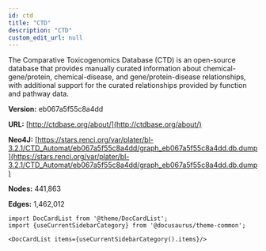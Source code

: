 ```yaml
---
id: ctd
title: "CTD"
description: "CTD"
custom_edit_url: null
---
```





The Comparative Toxicogenomics Database (CTD) is an open-source database that provides manually curated information about chemical-gene/protein, chemical-disease, and gene/protein-disease relationships, with additional support for the curated relationships provided by function and pathway data.

**Version:** eb067a5f55c8a4dd

**URL:** [http://ctdbase.org/about/](http://ctdbase.org/about/)

**Neo4J:** [https://stars.renci.org/var/plater/bl-3.2.1/CTD_Automat/eb067a5f55c8a4dd/graph_eb067a5f55c8a4dd.db.dump](https://stars.renci.org/var/plater/bl-3.2.1/CTD_Automat/eb067a5f55c8a4dd/graph_eb067a5f55c8a4dd.db.dump)

**Nodes:** 441,863

**Edges:** 1,462,012





```mdx-code-block
import DocCardList from '@theme/DocCardList';
import {useCurrentSidebarCategory} from '@docusaurus/theme-common';

<DocCardList items={useCurrentSidebarCategory().items}/>
```
      